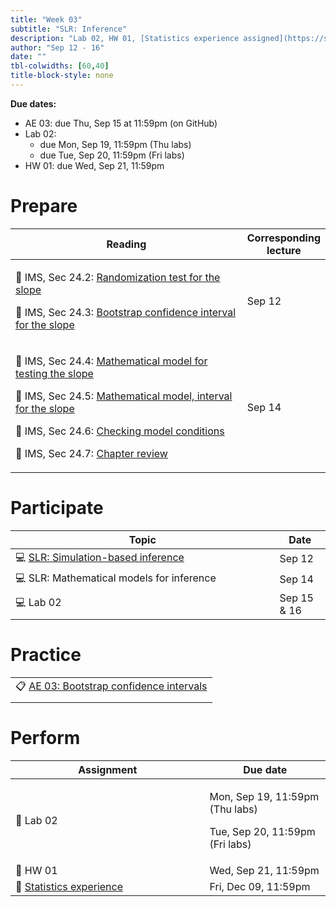 ```yaml
---
title: "Week 03"
subtitle: "SLR: Inference"
description: "Lab 02, HW 01, [Statistics experience assigned](https://sta210-fa22.netlify.app/hw/stats-experience.html)"
author: "Sep 12 - 16"
date: ""
tbl-colwidths: [60,40]
title-block-style: none
---
```


::: callout-important
**Due dates:**

-   AE 03: due Thu, Sep 15 at 11:59pm (on GitHub)
-   Lab 02:
    -   due Mon, Sep 19, 11:59pm (Thu labs)
    -   due Tue, Sep 20, 11:59pm (Fri labs)
-   HW 01: due Wed, Sep 21, 11:59pm
:::

# Prepare

+----------------------------------------------------------------------------------------------------------------------------------------------------------------+-----------------------+
| Reading                                                                                                                                                        | Corresponding lecture |
+================================================================================================================================================================+=======================+
| 📖 IMS, Sec 24.2: [Randomization test for the slope](https://openintro-ims.netlify.app/inf-model-slr.html#randslope)                                           | Sep 12                |
|                                                                                                                                                                |                       |
| 📖 IMS, Sec 24.3: [Bootstrap confidence interval for the slope](https://openintro-ims.netlify.app/inf-model-slr.html#bootbeta1)\                               |                       |
+----------------------------------------------------------------------------------------------------------------------------------------------------------------+-----------------------+
| 📖 IMS, Sec 24.4: [Mathematical model for testing the slope](https://openintro-ims.netlify.app/inf-model-slr.html#mathslope)                                   | Sep 14                |
|                                                                                                                                                                |                       |
| 📖 IMS, Sec 24.5: [Mathematical model, interval for the slope](https://openintro-ims.netlify.app/inf-model-slr.html#mathematical-model-interval-for-the-slope) |                       |
|                                                                                                                                                                |                       |
| 📖 IMS, Sec 24.6: [Checking model conditions](https://openintro-ims.netlify.app/inf-model-slr.html#tech-cond-linmod)                                           |                       |
|                                                                                                                                                                |                       |
| 📖 IMS, Sec 24.7: [Chapter review](https://openintro-ims.netlify.app/inf-model-slr.html#chp24-review)                                                          |                       |
+----------------------------------------------------------------------------------------------------------------------------------------------------------------+-----------------------+

# Participate

+----------------------------------------------------------------------------+--------------+
| Topic                                                                      | Date         |
+============================================================================+==============+
| 💻 [SLR: Simulation-based inference](../slides/05-slr-sim-inference.qmd)   | Sep 12       |
+----------------------------------------------------------------------------+--------------+
| 💻 SLR: Mathematical models for inference                                  | Sep 14       |
+----------------------------------------------------------------------------+--------------+
| 💻 Lab 02                                                                  | Sep 15 & 16  |
+----------------------------------------------------------------------------+--------------+

# Practice

+-----------------------------------------------------------------------+
| 📋 [AE 03: Bootstrap confidence intervals](../ae/ae-03-boostrap.qmd)  |
+-----------------------------------------------------------------------+
|                                                                       |
+-----------------------------------------------------------------------+

# Perform

+--------------------------------------------------------+-----------------------------------+
| Assignment                                             | Due date                          |
+========================================================+===================================+
| 📝 Lab 02                                              | Mon, Sep 19, 11:59pm (Thu labs)   |
|                                                        |                                   |
|                                                        | Tue, Sep 20, 11:59pm (Fri labs)   |
+--------------------------------------------------------+-----------------------------------+
| 📝 HW 01                                               | Wed, Sep 21, 11:59pm              |
+--------------------------------------------------------+-----------------------------------+
| 📝 [Statistics experience](../hw/stats-experience.qmd) | Fri, Dec 09, 11:59pm              |
+--------------------------------------------------------+-----------------------------------+
